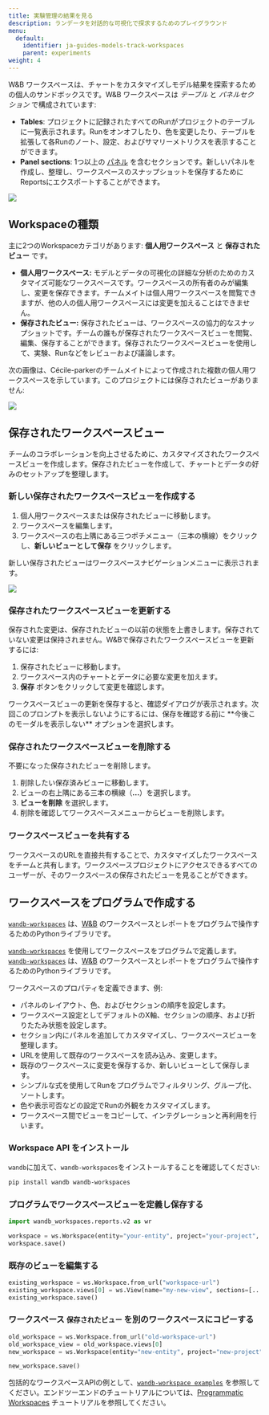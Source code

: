 ```yaml
---
title: 実験管理の結果を見る
description: ランデータを対話的な可視化で探求するためのプレイグラウンド
menu:
  default:
    identifier: ja-guides-models-track-workspaces
    parent: experiments
weight: 4
---
```


W&B ワークスペースは、チャートをカスタマイズしモデル結果を探索するための個人のサンドボックスです。W&B ワークスペースは *テーブル* と *パネルセクション* で構成されています:

* **Tables**: プロジェクトに記録されたすべてのRunがプロジェクトのテーブルに一覧表示されます。Runをオンオフしたり、色を変更したり、テーブルを拡張して各Runのノート、設定、およびサマリーメトリクスを表示することができます。
* **Panel sections**: 1つ以上の [パネル](/ja/guides/models/app/features/panels/) を含むセクションです。新しいパネルを作成し、整理し、ワークスペースのスナップショットを保存するためにReportsにエクスポートすることができます。

<Frame>
    <img src="/images/app_ui/workspace_table_and_panels.png"  />
</Frame>

## Workspaceの種類
主に2つのWorkspaceカテゴリがあります: **個人用ワークスペース** と **保存されたビュー** です。

* **個人用ワークスペース:** モデルとデータの可視化の詳細な分析のためのカスタマイズ可能なワークスペースです。ワークスペースの所有者のみが編集し、変更を保存できます。チームメイトは個人用ワークスペースを閲覧できますが、他の人の個人用ワークスペースには変更を加えることはできません。
* **保存されたビュー:** 保存されたビューは、ワークスペースの協力的なスナップショットです。チームの誰もが保存されたワークスペースビューを閲覧、編集、保存することができます。保存されたワークスペースビューを使用して、実験、Runなどをレビューおよび議論します。

次の画像は、Cécile-parkerのチームメイトによって作成された複数の個人用ワークスペースを示しています。このプロジェクトには保存されたビューがありません:
<Frame>
    <img src="/images/app_ui/Menu_No_views.jpg"  />
</Frame>

## 保存されたワークスペースビュー
チームのコラボレーションを向上させるために、カスタマイズされたワークスペースビューを作成します。保存されたビューを作成して、チャートとデータの好みのセットアップを整理します。

### 新しい保存されたワークスペースビューを作成する

1. 個人用ワークスペースまたは保存されたビューに移動します。
2. ワークスペースを編集します。
3. ワークスペースの右上隅にある三つポチメニュー（三本の横線）をクリックし、**新しいビューとして保存** をクリックします。

新しい保存されたビューはワークスペースナビゲーションメニューに表示されます。

<Frame>
    <img src="/images/app_ui/Menu_Views.jpg"  />
</Frame>

### 保存されたワークスペースビューを更新する
保存された変更は、保存されたビューの以前の状態を上書きします。保存されていない変更は保持されません。W&Bで保存されたワークスペースビューを更新するには:

1. 保存されたビューに移動します。
2. ワークスペース内のチャートとデータに必要な変更を加えます。
3. **保存** ボタンをクリックして変更を確認します。

<Note>
ワークスペースビューの更新を保存すると、確認ダイアログが表示されます。次回このプロンプトを表示しないようにするには、保存を確認する前に **今後このモーダルを表示しない** オプションを選択します。
</Note>

### 保存されたワークスペースビューを削除する
不要になった保存されたビューを削除します。

1. 削除したい保存済みビューに移動します。
2. ビューの右上隅にある三本の横線（**...**）を選択します。
3. **ビューを削除** を選択します。
4. 削除を確認してワークスペースメニューからビューを削除します。

### ワークスペースビューを共有する
ワークスペースのURLを直接共有することで、カスタマイズしたワークスペースをチームと共有します。ワークスペースプロジェクトにアクセスできるすべてのユーザーが、そのワークスペースの保存されたビューを見ることができます。

## ワークスペースをプログラムで作成する

[`wandb-workspaces`](https://github.com/wandb/wandb-workspaces/tree/main) は、[W&B](https://wandb.ai/) のワークスペースとレポートをプログラムで操作するためのPythonライブラリです。

[`wandb-workspaces`](https://github.com/wandb/wandb-workspaces/tree/main) を使用してワークスペースをプログラムで定義します。[`wandb-workspaces`](https://github.com/wandb/wandb-workspaces/tree/main) は、[W&B](https://wandb.ai/) のワークスペースとレポートをプログラムで操作するためのPythonライブラリです。

ワークスペースのプロパティを定義できます、例:

* パネルのレイアウト、色、およびセクションの順序を設定します。
* ワークスペース設定としてデフォルトのX軸、セクションの順序、および折りたたみ状態を設定します。
* セクション内にパネルを追加してカスタマイズし、ワークスペースビューを整理します。
* URLを使用して既存のワークスペースを読み込み、変更します。
* 既存のワークスペースに変更を保存するか、新しいビューとして保存します。
* シンプルな式を使用してRunをプログラムでフィルタリング、グループ化、ソートします。
* 色や表示可否などの設定でRunの外観をカスタマイズします。
* ワークスペース間でビューをコピーして、インテグレーションと再利用を行います。

### Workspace API をインストール

`wandb`に加えて、`wandb-workspaces`をインストールすることを確認してください:

```bash
pip install wandb wandb-workspaces
```

### プログラムでワークスペースビューを定義し保存する

```python
import wandb_workspaces.reports.v2 as wr

workspace = ws.Workspace(entity="your-entity", project="your-project", views=[...])
workspace.save()
```

### 既存のビューを編集する
```python
existing_workspace = ws.Workspace.from_url("workspace-url")
existing_workspace.views[0] = ws.View(name="my-new-view", sections=[...])
existing_workspace.save()
```

### ワークスペース `保存されたビュー` を別のワークスペースにコピーする

```python
old_workspace = ws.Workspace.from_url("old-workspace-url")
old_workspace_view = old_workspace.views[0]
new_workspace = ws.Workspace(entity="new-entity", project="new-project", views=[old_workspace_view])

new_workspace.save()
```

包括的なワークスペースAPIの例として、[`wandb-workspace examples`](https://github.com/wandb/wandb-workspaces/tree/main/examples/workspaces) を参照してください。エンドツーエンドのチュートリアルについては、[Programmatic Workspaces](/ja/tutorials/workspaces) チュートリアルを参照してください。
